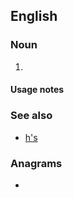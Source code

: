{{also|hs|Hs|HS|hS|h's}}
==English==

===Noun===
{{head|en|noun plural form}}

# {{plural of|H|lang=en}}

====Usage notes====
{{U:en:plurals of letters}}

===See also===
* [[h's]]

===Anagrams===
* {{anagrams|en|S&H|SH|sh}}